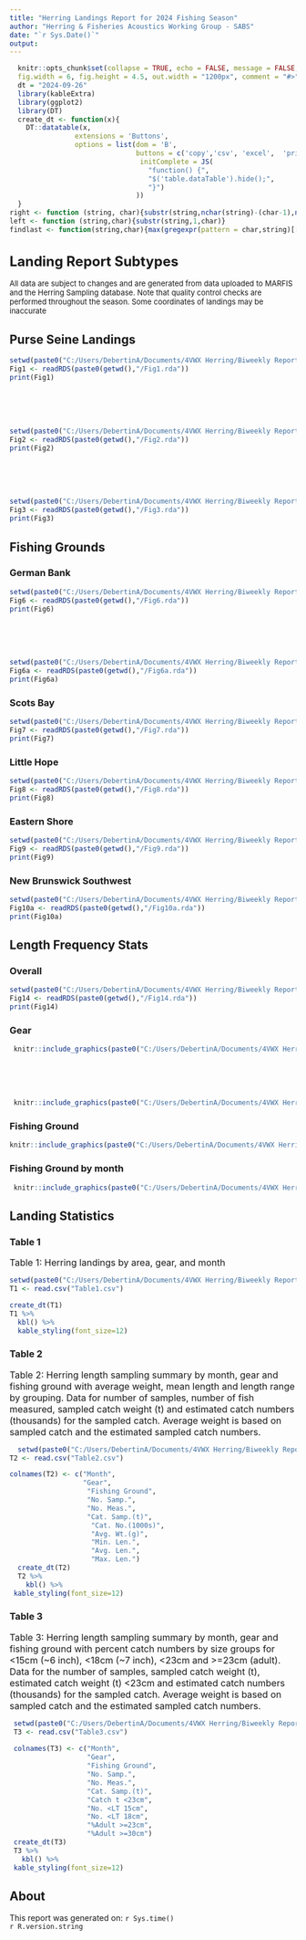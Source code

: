 ---
title: "Herring Landings Report for 2024 Fishing Season"
author: "Herring & Fisheries Acoustics Working Group - SABS"
date: "`r Sys.Date()`"
output:
---
<style type="text/css">
h1 { /* Header 1 */
  font-size: 24px;
}
.watermark {
  opacity: 0.2;
  position: fixed;
  top: 50%;
  left: 40%;
  font-size: 750%;
  color: #00407d;
}
</style>

```{r setup, include = FALSE, echo = FALSE}
  knitr::opts_chunk$set(collapse = TRUE, echo = FALSE, message = FALSE,warning = FALSE,
  fig.width = 6, fig.height = 4.5, out.width = "1200px", comment = "#>")
  dt = "2024-09-26"
  library(kableExtra)
  library(ggplot2)
  library(DT)
  create_dt <- function(x){
    DT::datatable(x,
                extensions = 'Buttons',
                options = list(dom = 'B',
                               buttons = c('copy','csv', 'excel',  'print'),
                                initComplete = JS(
                                  "function() {",
                                  "$('table.dataTable').hide();",
                                  "}")
                               ))
  }
right <- function (string, char){substr(string,nchar(string)-(char-1),nchar(string))}
left <- function (string,char){substr(string,1,char)}
findlast <- function(string,char){max(gregexpr(pattern = char,string)[[1]])}
```

# Landing Report Subtypes {.tabset}
<font size="2"> All data are subject to changes and are generated from data uploaded to MARFIS and the Herring Sampling database. Note that quality control checks are performed throughout the season. Some coordinates of landings may be inaccurate </font>

## Purse Seine Landings {.tabset}
```{r, fig.cap = "Figure 1. Overall purse seine catches in quota area."}
setwd(paste0("C:/Users/DebertinA/Documents/4VWX Herring/Biweekly Report Codes/Biweekly 4VWX Herring reports/ReportRun/",dt))
Fig1 <- readRDS(paste0(getwd(),"/Fig1.rda"))
print(Fig1)
```
<br>
<br>
<br>
```{r, fig.cap = "Figure 2. Overall purse seine offshore banks non-quota catches."}
setwd(paste0("C:/Users/DebertinA/Documents/4VWX Herring/Biweekly Report Codes/Biweekly 4VWX Herring reports/ReportRun/",dt))
Fig2 <- readRDS(paste0(getwd(),"/Fig2.rda"))
print(Fig2)
```
<br>
<br>
<br>
```{r, fig.cap = "Figure 3. Purse seine Landings by month."}
setwd(paste0("C:/Users/DebertinA/Documents/4VWX Herring/Biweekly Report Codes/Biweekly 4VWX Herring reports/ReportRun/",dt))
Fig3 <- readRDS(paste0(getwd(),"/Fig3.rda"))
print(Fig3)
```


## Fishing Grounds {.tabset}

### German Bank {.tabset}

```{r, fig.cap = "Figure 4. Purse seine catches for German Bank Fishery."}
setwd(paste0("C:/Users/DebertinA/Documents/4VWX Herring/Biweekly Report Codes/Biweekly 4VWX Herring reports/ReportRun/",dt))
Fig6 <- readRDS(paste0(getwd(),"/Fig6.rda"))
print(Fig6)
```
<br>
<br>
<br>
```{r, fig.cap = "Figure 5. Gillnet catches for german Bank Fishery."}
setwd(paste0("C:/Users/DebertinA/Documents/4VWX Herring/Biweekly Report Codes/Biweekly 4VWX Herring reports/ReportRun/",dt))
Fig6a <- readRDS(paste0(getwd(),"/Fig6a.rda"))
print(Fig6a)
```

### Scots Bay {.tabset}
```{r, fig.cap = "Figure 6. Purse seine catches for Scots Bay Fishery."}
setwd(paste0("C:/Users/DebertinA/Documents/4VWX Herring/Biweekly Report Codes/Biweekly 4VWX Herring reports/ReportRun/",dt))
Fig7 <- readRDS(paste0(getwd(),"/Fig7.rda"))
print(Fig7)
```

### Little Hope {.tabset}
```{r, fig.cap = "Figure 7. Little Hope Gillnet Catches."}
setwd(paste0("C:/Users/DebertinA/Documents/4VWX Herring/Biweekly Report Codes/Biweekly 4VWX Herring reports/ReportRun/",dt))
Fig8 <- readRDS(paste0(getwd(),"/Fig8.rda"))
print(Fig8)
```

### Eastern Shore {.tabset}
```{r, fig.cap = "Figure 8. Eastern Shore Gillnet Catches."}
setwd(paste0("C:/Users/DebertinA/Documents/4VWX Herring/Biweekly Report Codes/Biweekly 4VWX Herring reports/ReportRun/",dt))
Fig9 <- readRDS(paste0(getwd(),"/Fig9.rda"))
print(Fig9)
```

### New Brunswick Southwest {.tabset}
```{r, fig.cap = "Figure 9. Weir Catches for calendar Year (reported by industry)."}
setwd(paste0("C:/Users/DebertinA/Documents/4VWX Herring/Biweekly Report Codes/Biweekly 4VWX Herring reports/ReportRun/",dt))
Fig10a <- readRDS(paste0(getwd(),"/Fig10a.rda"))
print(Fig10a)
```
<!-- <br> -->
<!-- <br> -->
<!-- <br> -->
<!-- ```{r, fig.cap = "Figure 10. Shutoff/Trap Catches for calendar Year (reported by industry)."} -->
<!-- setwd(paste0("C:/Users/DebertinA/Documents/4VWX Herring/Biweekly Report Codes/Biweekly 4VWX Herring reports/ReportRun/",dt)) -->
<!-- Fig11 <- readRDS(paste0(getwd(),"/Fig11.rda")) -->
<!-- print(Fig11) -->
<!-- ```  -->



## Length Frequency Stats {.tabset}
### Overall {.tabset}
```{r, fig.cap = "Figure 11. Overall herring sampling catch coverage by 10 mile squares. Pie charts show samples size proportions for juvenile (green <23cm) and adult herring (red >=23cm)."}
setwd(paste0("C:/Users/DebertinA/Documents/4VWX Herring/Biweekly Report Codes/Biweekly 4VWX Herring reports/ReportRun/",dt))
Fig14 <- readRDS(paste0(getwd(),"/Fig14.rda"))
print(Fig14)
```

### Gear {.tabset}
```{r, echo=FALSE, fig.cap="Figure 12. Herring length frequency samples by gear.", out.width = '100%'}
 knitr::include_graphics(paste0("C:/Users/DebertinA/Documents/4VWX Herring/Biweekly Report Codes/Biweekly 4VWX Herring reports/ReportRun/",dt,"/Fig15.png"))
```
<br>
<br>
<br>

```{r, echo=FALSE, fig.cap="Figure 13. Herring length frequency samples by gear by month.", out.width = '100%'}
 knitr::include_graphics(paste0("C:/Users/DebertinA/Documents/4VWX Herring/Biweekly Report Codes/Biweekly 4VWX Herring reports/ReportRun/",dt,"/Fig16.png"))
```

### Fishing Ground {.tabset}
```{r, echo=FALSE, fig.cap="Figure 14. Herring length frequency samples by fishing ground.", out.width = '100%'}
knitr::include_graphics(paste0("C:/Users/DebertinA/Documents/4VWX Herring/Biweekly Report Codes/Biweekly 4VWX Herring reports/ReportRun/",dt,"/Fig17.png"))
```

### Fishing Ground by month {.tabset}
```{r, echo=FALSE, fig.cap="Figure 15. Herring length frequency samples by fishing ground by month.", out.width = '100%'}
 knitr::include_graphics(paste0("C:/Users/DebertinA/Documents/4VWX Herring/Biweekly Report Codes/Biweekly 4VWX Herring reports/ReportRun/",dt,"/Fig18.png"))
```

## Landing Statistics {.tabset}
### Table 1 {.tabset}
<font size="3"> Table 1: Herring landings by area, gear, and month</font>
<br>
```{r, fig.cap = ""}
setwd(paste0("C:/Users/DebertinA/Documents/4VWX Herring/Biweekly Report Codes/Biweekly 4VWX Herring reports/ReportRun/",dt))
T1 <- read.csv("Table1.csv")

create_dt(T1)
T1 %>%
  kbl() %>%
  kable_styling(font_size=12)
```
### Table 2 {.tabset}
<font size="3"> Table 2: Herring length sampling summary by month, gear and fishing ground with average weight, mean length and length range by grouping. Data for number of samples, number of fish measured, sampled catch weight (t) and estimated catch numbers (thousands) for the sampled catch. Average weight is based on sampled catch and the estimated sampled catch numbers.</font>
<br>
```{r, fig.cap = ""}
  setwd(paste0("C:/Users/DebertinA/Documents/4VWX Herring/Biweekly Report Codes/Biweekly 4VWX Herring reports/ReportRun/",dt))
T2 <- read.csv("Table2.csv")

colnames(T2) <- c("Month",
                  "Gear",
                   "Fishing Ground",
                   "No. Samp.",
                   "No. Meas.",
                   "Cat. Samp.(t)",
                    "Cat. No.(1000s)",
                    "Avg. Wt.(g)",
                    "Min. Len.",
                    "Avg. Len.",
                    "Max. Len.")
  create_dt(T2)
  T2 %>%
    kbl() %>%
 kable_styling(font_size=12)
```

### Table 3 {.tabset}
<font size="3"> Table 3: Herring length sampling summary by month, gear and fishing ground with percent catch numbers by size groups for <15cm (~6 inch), <18cm (~7 inch), <23cm and >=23cm (adult). Data for the number of samples, sampled catch weight (t), estimated catch weight (t) <23cm and estimated catch numbers (thousands) for the sampled catch. Average weight is based on sampled catch and the estimated sampled catch numbers.</font>
<br>
```{r, fig.cap = ""}
 setwd(paste0("C:/Users/DebertinA/Documents/4VWX Herring/Biweekly Report Codes/Biweekly 4VWX Herring reports/ReportRun/",dt))
 T3 <- read.csv("Table3.csv")
 
 colnames(T3) <- c("Month",
                   "Gear",
                   "Fishing Ground",
                   "No. Samp.",
                   "No. Meas.",
                   "Cat. Samp.(t)",
                   "Catch t <23cm",
                   "No. <LT 15cm",
                   "No. <LT 18cm",
                   "%Adult >=23cm",
                   "%Adult >=30cm")
 create_dt(T3)
 T3 %>%
   kbl() %>%
 kable_styling(font_size=12)
```


## About

This report was generated on: `r Sys.time()`<br />
`r R.version.string`<br />
